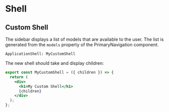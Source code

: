 # Shell

## Custom Shell

The sidebar displays a list of models that are available to the user. The list is generated from the `models` property of the PrimaryNavigation component.

```rhinoconfig title="src/rhino.config.js" levels=global
ApplicationShell: MyCustomShell
```

The new shell should take and display children:

```jsx title="src/MyCustomShell.js"
export const MyCustomShell = ({ children }) => {
  return (
    <div>
      <h1>My Custom Shell</h1>
      {children}
    </div>
  );
};
```
